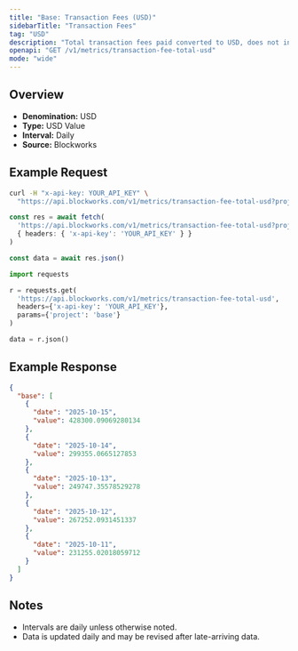 ```yaml
---
title: "Base: Transaction Fees (USD)"
sidebarTitle: "Transaction Fees"
tag: "USD"
description: "Total transaction fees paid converted to USD, does not include out-of-protocol tips or additional sources of revenue"
openapi: "GET /v1/metrics/transaction-fee-total-usd"
mode: "wide"
---
```


## Overview

- **Denomination:** USD
- **Type:** USD Value
- **Interval:** Daily
- **Source:** Blockworks

## Example Request

<CodeGroup>

```bash cURL
curl -H "x-api-key: YOUR_API_KEY" \
  "https://api.blockworks.com/v1/metrics/transaction-fee-total-usd?project=base"
```

```typescript TypeScript
const res = await fetch(
  'https://api.blockworks.com/v1/metrics/transaction-fee-total-usd?project=base',
  { headers: { 'x-api-key': 'YOUR_API_KEY' } }
)

const data = await res.json()
```

```python Python
import requests

r = requests.get(
  'https://api.blockworks.com/v1/metrics/transaction-fee-total-usd',
  headers={'x-api-key': 'YOUR_API_KEY'},
  params={'project': 'base'}
)

data = r.json()
```

</CodeGroup>

## Example Response

```json
{
  "base": [
    {
      "date": "2025-10-15",
      "value": 428300.09069280134
    },
    {
      "date": "2025-10-14",
      "value": 299355.0665127853
    },
    {
      "date": "2025-10-13",
      "value": 249747.35578529278
    },
    {
      "date": "2025-10-12",
      "value": 267252.0931451337
    },
    {
      "date": "2025-10-11",
      "value": 231255.02018059712
    }
  ]
}
```

## Notes
- Intervals are daily unless otherwise noted.
- Data is updated daily and may be revised after late-arriving data.